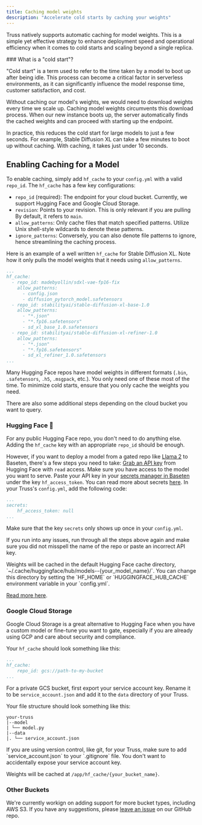 ```yaml
---
title: Caching model weights
description: "Accelerate cold starts by caching your weights"
---
```


Truss natively supports automatic caching for model weights. This is a simple yet effective strategy to enhance deployment speed and operational efficiency when it comes to cold starts and scaling beyond a single replica.

<Tip>
### What is a "cold start"?

"Cold start" is a term used to refer to the time taken by a model to boot up after being idle. This process can become a critical factor in serverless environments, as it can significantly influence the model response time, customer satisfaction, and cost.

Without caching our model's weights, we would need to download weights every time we scale up. Caching model weights circumvents this download process. When our new instance boots up, the server automatically finds the cached weights and can proceed with starting up the endpoint.

In practice, this reduces the cold start for large models to just a few seconds. For example, Stable Diffusion XL can take a few minutes to boot up without caching. With caching, it takes just under 10 seconds.

</Tip>

## Enabling Caching for a Model

To enable caching, simply add `hf_cache` to your `config.yml` with a valid `repo_id`. The `hf_cache` has a few key configurations:
- `repo_id` (required): The endpoint for your cloud bucket. Currently, we support Hugging Face and Google Cloud Storage.
- `revision`: Points to your revision. This is only relevant if you are pulling By default, it refers to `main`.
- `allow_patterns`: Only cache files that match specified patterns. Utilize Unix shell-style wildcards to denote these patterns.
- `ignore_patterns`: Conversely, you can also denote file patterns to ignore, hence streamlining the caching process.

Here is an example of a well written `hf_cache` for Stable Diffusion XL. Note how it only pulls the model weights that it needs using `allow_patterns`.

```yaml config.yml
...
hf_cache:
  - repo_id: madebyollin/sdxl-vae-fp16-fix
    allow_patterns:
      - config.json
      - diffusion_pytorch_model.safetensors
  - repo_id: stabilityai/stable-diffusion-xl-base-1.0
    allow_patterns:
      - "*.json"
      - "*.fp16.safetensors"
      - sd_xl_base_1.0.safetensors
  - repo_id: stabilityai/stable-diffusion-xl-refiner-1.0
    allow_patterns:
      - "*.json"
      - "*.fp16.safetensors"
      - sd_xl_refiner_1.0.safetensors
...
```

Many Hugging Face repos have model weights in different formats (`.bin`, `.safetensors`, `.h5`, `.msgpack`, etc.). You only need one of these most of the time. To minimize cold starts, ensure that you only cache the weights you need.

There are also some additional steps depending on the cloud bucket you want to query.

### Hugging Face 🤗
For any public Hugging Face repo, you don't need to do anything else. Adding the `hf_cache` key with an appropriate `repo_id` should be enough.

However, if you want to deploy a model from a gated repo like [Llama 2](https://huggingface.co/meta-llama/Llama-2-70b-chat-hf) to Baseten, there's a few steps you need to take:
<Steps>
  <Step title="Get Hugging Face API Key">
    [Grab an API key](https://huggingface.co/settings/tokens) from Hugging Face with `read` access. Make sure you have access to the model you want to serve.
  </Step>
  <Step title="Add it to Baseten Secrets Manager">
    Paste your API key in your [secrets manager in Baseten](https://app.baseten.co/settings/secrets) under the key `hf_access_token`. You can read more about secrets [here](https://truss.baseten.co/guides/secrets).
  </Step>
  <Step title="Update Config">
    In your Truss's `config.yml`, add the following code:

```yaml config.yml
...
secrets:
    hf_access_token: null
...
```

Make sure that the key `secrets` only shows up once in your `config.yml`.
  </Step>
</Steps>

If you run into any issues, run through all the steps above again and make sure you did not misspell the name of the repo or paste an incorrect API key.

<Tip>
Weights will be cached in the default Hugging Face cache directory, `~/.cache/huggingface/hub/models--{your_model_name}/`. You can change this directory by setting the `HF_HOME` or `HUGGINGFACE_HUB_CACHE` environment variable in your `config.yml`.

[Read more here](https://huggingface.co/docs/huggingface_hub/guides/manage-cache).
</Tip>

### Google Cloud Storage
Google Cloud Storage is a great alternative to Hugging Face when you have a custom model or fine-tune you want to gate, especially if you are already using GCP and care about security and compliance.

Your `hf_cache` should look something like this:

```yaml config.yml
...
hf_cache:
    repo_id: gcs://path-to-my-bucket
...
```

For a private GCS bucket, first export your service account key. Rename it to be `service_account.json` and add it to the `data` directory of your Truss.

Your file structure should look something like this:

```
your-truss
|--model
| └── model.py
|--data
|. └── service_account.json
```

<Warning>
If you are using version control, like git, for your Truss, make sure to add `service_account.json` to your `.gitignore` file. You don't want to accidentally expose your service account key.
</Warning>

Weights will be cached at `/app/hf_cache/{your_bucket_name}`.


### Other Buckets

We're currently workign on adding support for more bucket types, including AWS S3. If you have any suggestions, please [leave an issue](https://github.com/basetenlabs/truss/issues) on our GitHub repo.
